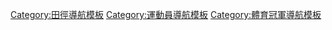 {{template category|type=navbox}}
[[Category:田徑導航模板|Category:田徑導航模板]]
[[Category:運動員導航模板|Category:運動員導航模板]]
[[Category:體育冠軍導航模板|Category:體育冠軍導航模板]]